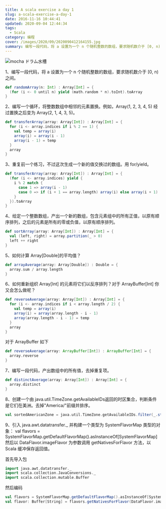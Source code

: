 ```yaml
---
title: A scala exercise a day 1
slug: a-scala-exercise-a-day-1
date: 2016-11-16 10:44:41
updated: 2020-09-04 12:44:34
tags:
  - Scala
category: 编程
cover: /images/2020/09/2020090412164155.jpg
summary: 编写一段代码，将 a 设置为一个 n 个随机整数的数组，要求随机数介于 [0, n) 之间。
---
```


![mocha ドラム水槽](/images/2020/09/2020090412291981.jpg)

1、编写一段代码，将 a 设置为一个 n 个随机整数的数组，要求随机数介于 [0, n) 之间。

```scala
def randomArray(n: Int) : Array[Int] = {
  (for (i <- 0 until n) yield (math.random * n).toInt).toArray
}
```

2、编写一个循环，将整数数组中相邻的元素置换。例如，Array(1, 2, 3, 4, 5) 经过置换之后变为 Array(2, 1, 4, 3, 5)。

```scala
def transferArray(array: Array[Int]) : Array[Int] = {
  for (i <- array.indices if i % 2 == 1) {
    val temp = array(i)
    array(i) = array(i - 1)
    array(i - 1) = temp
  }
  array
}
```

3、重复前一个练习，不过这次生成一个新的值交换过的数组。用 for/yield。

```scala
def transferArray(array: Array[Int]) : Array[Int] = {
  (for (i <- array.indices) yield {
    i % 2 match {
      case 1 => array(i - 1)
      case 0 => if (i + 1 == array.length) array(i) else array(i + 1)
    }
  }).toArray
}
```

4、给定一个整数数组，产出一个新的数组，包含元素组中的所有正值，以原有顺序排列，之后的元素是所有的零或负值，以原有顺序排列。

```scala
def sortArray(array: Array[Int]) : Array[Int] = {
  val (left, right) = array.partition(_ > 0)
  left ++ right
}
```

5、如何计算 Array[Double]的平均值？

```scala
def arrayAverage(array: Array[Double]) : Double = {
  array.sum / array.length
}
```

6、如何重新组织 Array[Int] 的元素将它们以反序排列？对于 ArrayBuffer[Int] 你又会怎么做呢？

```scala
def reverseAverage(array: Array[Int]) : Array[Int] = {
  for (i <- array.indices if i < array.length / 2) {
    val temp = array(i)
    array(i) = array(array.length - i - 1)
    array(array.length - i - 1) = temp
  }
  array
}
```

对于 ArrayBuffer 如下

```scala
def reverseAverage(array: ArrayBuffer[Int]) : ArrayBuffer[Int] = {
  array.reverse
}
```

7、编写一段代码，产出数组中的所有值，去掉重复项。

```scala
def distinctAverage(array: Array[Int]) : Array[Int] = {
  array.distinct
}
```

8、创建一个由 java.util.TimeZone.getAvailableIDs返回的时区集合，判断条件是它们在美洲。去掉"America/"前缀并排序。

```scala
val sortedAmericanZone = java.util.TimeZone.getAvailableIDs.filter(_.startsWith("America")).map(_.replaceFirst("America/", "")).sorted
```

9、引入 java.awt.datatransfer._ 并构建一个类型为 SystemFlavorMap 类型的对象： val flavors = SystemFlavorMap.getDefaultFlavorMap().asInstanceOf[SystemFlavorMap] 然后以 DataFlavor.imageFlavor 为参数调用 getNativesForFlavor 方法，以 Scala 缓冲保存返回值。

首先导入包

```scala
import java.awt.datatransfer._
import scala.collection.JavaConversions._
import scala.collection.mutable.Buffer
```

然后编码

```scala
val flavors = SystemFlavorMap.getDefaultFlavorMap().asInstanceOf[SystemFlavorMap]
val flavor: Buffer[String] = flavors.getNativesForFlavor(DataFlavor.imageFlavor)
```
